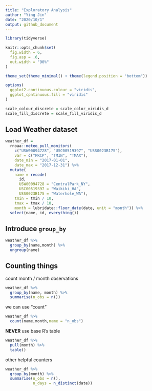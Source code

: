 ```yaml
---
title: "Exploratory Analysis"
author: "Ying Jin"
date: "2020/10/1"
output: github_document
---
```



```r
library(tidyverse)

knitr::opts_chunk$set(
  fig.width = 6,
  fig.asp = .6,
  out.width = "90%"
)

theme_set(theme_minimal() + theme(legend.position = "bottom"))

options(
  ggplot2.continuous.colour = "viridis",
  ggplot_cpntinuous.fill = "viridis"
)

scale_colour_discrete = scale_color_viridis_d
scale_fill_discrete = scale_fill_viridis_d
```

## Load Weather dataset

```r
weather_df = 
  rnoaa::meteo_pull_monitors(
    c("USW00094728", "USC00519397", "USS0023B17S"),
    var = c("PRCP", "TMIN", "TMAX"), 
    date_min = "2017-01-01",
    date_max = "2017-12-31") %>%
  mutate(
    name = recode(
      id, 
      USW00094728 = "CentralPark_NY", 
      USC00519397 = "Waikiki_HA",
      USS0023B17S = "Waterhole_WA"),
    tmin = tmin / 10,
    tmax = tmax / 10,
    month = lubridate::floor_date(date, unit = "month")) %>%
  select(name, id, everything())
```

## Introduce `group_by`

```r
weather_df %>% 
  group_by(name,month) %>% 
  ungroup(name)
```


## Counting things

count month / month observations

```r
weather_df %>% 
  group_by(name, month) %>% 
  summarise(n_obs = n())
```

we can use "count"
 
```r
weather_df %>% 
  count(name,month,name = "n_obs")
```

**NEVER** use base R's table

```r
weather_df %>% 
  pull(month) %>% 
  table()
```

other helpful counters

```r
weather_df %>% 
  group_by(month) %>% 
  summarise(n_obs = n(),
            n_days = n_distinct(date))
  
```
